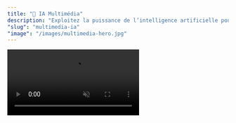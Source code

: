 ```yaml
---
title: "🎨 IA Multimédia"
description: "Exploitez la puissance de l’intelligence artificielle pour comprendre et créer à travers tous les médias"
"slug": "multimedia-ia"
"image": "/images/multimedia-hero.jpg"
---
```


<Frame caption="Expérimentez l’IA multimédia en direct">
  <video
    controls
    autoPlay
    muted
    loop
    playsInline
    className="w-full aspect-video rounded-xl shadow-lg"
    src="https://pub-527a5896fbca4bc49bfa3f31bec50ab5.r2.dev/demo_csv.mp4"
  />
</Frame>

# Quand la voix, l’image et le texte se rencontrent

Imaginez une intelligence capable de **comprendre une conversation**,  
**analyser un regard**, **générer une image** et en tirer **des insights concrets**.

C’est ça, la puissance de l’**IA multimédia**.  
Une approche où chaque modalité (voix, image, texte) s’enrichit mutuellement pour délivrer une vision complète.

---

## 🌟 Ce que cela change pour vous

<Quote>
  "Nous ne traitons plus des données séparées. Nous voyons enfin le **contexte complet**."
</Quote>

<CardGroup cols={2}>
  <Card title="Compréhension humaine" icon="heart">
    L’IA perçoit **émotions, intentions et signaux faibles** dans les voix et visages.
  </Card>
  <Card title="Création sur-mesure" icon="sparkles">
    Génération d’images, visuels et contenus alignés avec votre marque.
  </Card>
  <Card title="Décisions rapides" icon="zap">
    Des recommandations basées sur **l’ensemble des signaux** multimodaux.
  </Card>
  <Card title="Expérience augmentée" icon="smile">
    Une interaction plus **naturelle, fluide et personnalisée** avec vos clients.
  </Card>
</CardGroup>

---

## 🎬 Trois histoires concrètes

<Tabs>
<Tab title="🏬 Une enseigne retail">
Un client entre en magasin, regarde un produit, pose une question.  
Notre IA détecte son **intérêt**, analyse sa voix pour identifier son **hésitation**, et génère en direct une **offre personnalisée** affichée sur écran.  
👉 Résultat : +50% de conversion.
</Tab>

<Tab title="👩‍⚕️ Une consultation médicale">
  Un patient parle de ses symptômes. L’IA analyse **les mots**, mais aussi le **ton de la voix** et
  les **expressions faciales**. Elle aide le médecin à repérer des **signaux non-verbaux** cruciaux.
  👉 Résultat : diagnostics plus fiables et patients rassurés.
</Tab>

<Tab title="📞 Un centre de support">
Un client appelle en étant agacé. La voix trahit son **frustration**.  
L’IA oriente automatiquement l’appel vers un conseiller formé en gestion des émotions.  
👉 Résultat : +75% de résolution au premier contact.
</Tab>
</Tabs>

---

## 🤔 L’IA multimédia expliquée simplement

<AccordionGroup>
<Accordion title="Pourquoi combiner plusieurs médias ?">
Parce qu’une seule source (texte, voix ou image) ne suffit pas toujours.  
En combinant les signaux, l’IA obtient une **compréhension plus fine et plus humaine**.
</Accordion>

<Accordion title="Est-ce difficile à mettre en place ?">
  Non. Nous proposons une intégration **clé en main** qui s’adapte à vos outils existants.
</Accordion>

<Accordion title="Et mes données ?">
Elles restent **sous votre contrôle** : chiffrées, sécurisées, et stockées dans l’infrastructure que vous choisissez.
</Accordion>
</AccordionGroup>

---

## 🚀 Prêt à explorer vos propres cas d’usage ?

<Callout>
  💡 Commencez par un **projet pilote** : une seule expérience concrète suffit à démontrer l’impact.
</Callout>

👉 [Contactez-nous](/contact) pour découvrir comment l’IA multimédia peut transformer vos processus.
